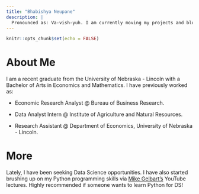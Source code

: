 ```yaml
---
title: "Bhabishya Neupane"
description: |
  Pronounced as: Va-vish-yuh. I am currently moving my projects and blogs from old website to this one, so still under construction!
---
```


```r
knitr::opts_chunk$set(echo = FALSE)
```

# About Me

I am a recent graduate from the University of Nebraska - Lincoln with a Bachelor of Arts in Economics and Mathematics. I have previously worked as:

- Economic Research Analyst @ Bureau of Business Research.

- Data Analyst Intern @ Institute of Agriculture and Natural Resources.

- Research Assistant @ Department of Economics, University of Nebraska - Lincoln. 

# More

Lately, I have been seeking Data Science opportunities. I have also started brushing up on my Python programming skills via [Mike Gelbart's](https://www.youtube.com/channel/UCGtqpkpv-v08ccGG0oHE1RQ) YouTube lectures. Highly recommended if someone wants to learn Python for DS! 